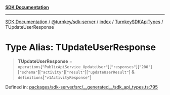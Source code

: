 [**SDK Documentation**](../../../../../../README.mdx)

***

[SDK Documentation](../../../../../../packages.mdx) / [@turnkey/sdk-server](../../../../README.mdx) / [index](../../../README.mdx) / [TurnkeySDKApiTypes](../README.mdx) / TUpdateUserResponse

# Type Alias: TUpdateUserResponse

> **TUpdateUserResponse** = `operations`\[`"PublicApiService_UpdateUser"`\]\[`"responses"`\]\[`"200"`\]\[`"schema"`\]\[`"activity"`\]\[`"result"`\]\[`"updateUserResult"`\] & `definitions`\[`"v1ActivityResponse"`\]

Defined in: [packages/sdk-server/src/\_\_generated\_\_/sdk\_api\_types.ts:795](https://github.com/tkhq/sdk/blob/3a88af7d1d927c6022706911d6af0f92f1440e00/packages/sdk-server/src/__generated__/sdk_api_types.ts#L795)
